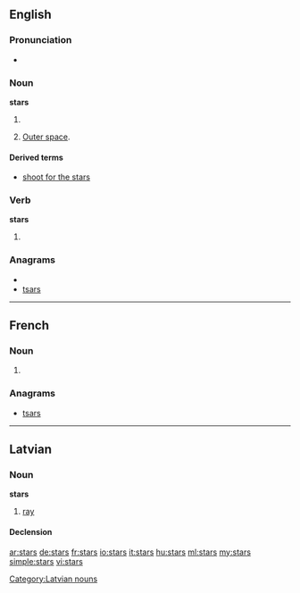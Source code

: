 ==English==

===Pronunciation===
*{{audio|en-us-stars.ogg|Audio (US)}}

===Noun===
'''stars'''

# {{plural of|[[star]]}}
# {{context|with “the”}} [[outer space|Outer space]].

====Derived terms====
* [[shoot for the stars]]

===Verb===
'''stars'''

# {{third-person singular of|[[star]]}}

===Anagrams===
* {{alphagram|arsst}}
* [[tsars#English|tsars]]

----

==French==

===Noun===
{{infl|fr|plural}} {{f|p}}

# {{plural of|[[star#French|star]]|lang=fr}}

===Anagrams===
* [[tsars#French|tsars]]

----

==Latvian==

===Noun===
'''stars'''

# [[ray]]

====Declension====
{{lv-noun-d1|star|s}}

[[Category:Latvian nouns]]

[[ar:stars]]
[[de:stars]]
[[fr:stars]]
[[io:stars]]
[[it:stars]]
[[hu:stars]]
[[ml:stars]]
[[my:stars]]
[[simple:stars]]
[[vi:stars]]